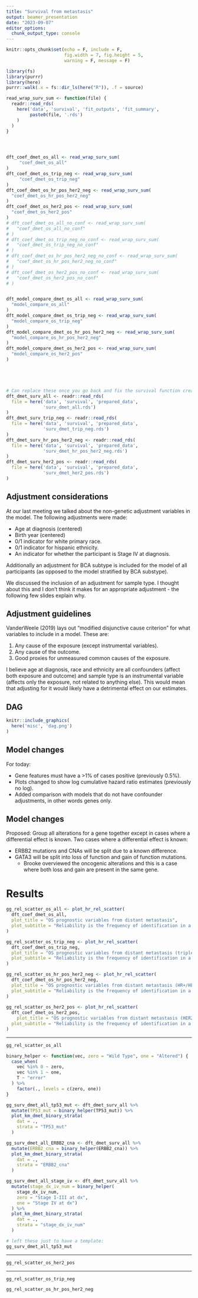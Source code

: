 ```yaml
---
title: "Survival from metastasis"
output: beamer_presentation
date: "2023-09-07"
editor_options: 
  chunk_output_type: console
---
```


```r
knitr::opts_chunk$set(echo = F, include = F,
                      fig.width = 7, fig.height = 5,
                      warning = F, message = F)
```



```r
library(fs)
library(purrr)
library(here)
purrr::walk(.x = fs::dir_ls(here("R")), .f = source)
```




```r
read_wrap_surv_sum <- function(file) {
  readr::read_rds(
    here('data', 'survival', 'fit_outputs', 'fit_summary',
         paste0(file, '.rds')
    )
  ) 
}




dft_coef_dmet_os_all <- read_wrap_surv_sum(
     "coef_dmet_os_all"
)
dft_coef_dmet_os_trip_neg <- read_wrap_surv_sum(
     "coef_dmet_os_trip_neg"
)
dft_coef_dmet_os_hr_pos_her2_neg <- read_wrap_surv_sum(
  "coef_dmet_os_hr_pos_her2_neg"
)
dft_coef_dmet_os_her2_pos <- read_wrap_surv_sum(
  "coef_dmet_os_her2_pos"
)
# dft_coef_dmet_os_all_no_conf <- read_wrap_surv_sum(
#   "coef_dmet_os_all_no_conf"
# )
# dft_coef_dmet_os_trip_neg_no_conf <- read_wrap_surv_sum(
#   "coef_dmet_os_trip_neg_no_conf"
# )
# dft_coef_dmet_os_hr_pos_her2_neg_no_conf <- read_wrap_surv_sum(
#   "coef_dmet_os_hr_pos_her2_neg_no_conf"
# )
# dft_coef_dmet_os_her2_pos_no_conf <- read_wrap_surv_sum(
#   "coef_dmet_os_her2_pos_no_conf"
# )


dft_model_compare_dmet_os_all <- read_wrap_surv_sum(
  "model_compare_os_all"
)
dft_model_compare_dmet_os_trip_neg <- read_wrap_surv_sum(
  "model_compare_os_trip_neg"
)
dft_model_compare_dmet_os_hr_pos_her2_neg <- read_wrap_surv_sum(
  "model_compare_os_hr_pos_her2_neg"
)
dft_model_compare_dmet_os_her2_pos <- read_wrap_surv_sum(
  "model_compare_os_her2_pos"
)





# Can replace these once you go back and fix the survival function creator:
dft_dmet_surv_all <- readr::read_rds(
  file = here('data', 'survival', 'prepared_data',
              'surv_dmet_all.rds')
)
dft_dmet_surv_trip_neg <- readr::read_rds(
  file = here('data', 'survival', 'prepared_data',
              'surv_dmet_trip_neg.rds')
)
dft_dmet_surv_hr_pos_her2_neg <- readr::read_rds(
  file = here('data', 'survival', 'prepared_data',
              'surv_dmet_hr_pos_her2_neg.rds')
)
dft_dmet_surv_her2_pos <- readr::read_rds(
  file = here('data', 'survival', 'prepared_data',
              'surv_dmet_her2_pos.rds')
)

```


## Adjustment considerations

At our last meeting we talked about the non-genetic adjustment variables in the model.  The following adjustments were made:

- Age at diagnosis (centered)
- Birth year (centered)
- 0/1 indicator for white primary race.
- 0/1 indicator for hispanic ethnicity.
- An indicator for whether the participant is Stage IV at diagnosis.

Additionally an adjustment for BCA subtype is included for the model of all participants (as opposed to the model stratified by BCA substype).

We discussed the inclusion of an adjustment for sample type.  I thought about this and I don't think it makes for an appropriate adjustment - the following few slides explain why.

## Adjustment guidelines

VanderWeele (2019) lays out "modified disjunctive cause criterion" for what variables to include in a model.  These are:

1. Any cause of the exposure (except instrumental variables).
2. Any cause of the outcome.
3. Good proxies for unmeasured common causes of the exposure.

I believe age at diagnosis, race and ethnicity are all confounders (affect both exposure and outcome) and sample type is an instrumental variable (affects only the exposure, not related to anything else).  This would mean that adjusting for it would likely have a detrimental effect on our estimates.


## DAG

```r
knitr::include_graphics(
  here('misc', 'dag.png')
)
```

## Model changes

For today:

- Gene features must have a >1% of cases positive (previously 0.5%).
- Plots changed to show log cumulative hazard ratio estimates (previously no log).
- Added comparison with models that do not have confounder adjustments, in other words genes only.

## Model changes

Proposed: Group all alterations for a gene together except in cases where a differential effect is known.  Two cases where a differential effect is known:

- ERBB2 mutations and CNAs will be split due to a known difference.
- GATA3 will be split into loss of function and gain of function mutations.
  - Brooke overviewed the oncogenic alterations and this is a case where both loss and gain are present in the same gene.
  






# Results


```r



gg_rel_scatter_os_all <- plot_hr_rel_scatter(
  dft_coef_dmet_os_all,
  plot_title = "OS prognostic variables from distant metastasis",
  plot_subtitle = "Reliability is the frequency of identification in a boostrapped regularized LTRC Cox model"
)

gg_rel_scatter_os_trip_neg <- plot_hr_rel_scatter(
  dft_coef_dmet_os_trip_neg,
  plot_title = "OS prognostic variables from distant metastasis (triple negative subgroup)",
  plot_subtitle = "Reliability is the frequency of identification in a boostrapped regularized LTRC Cox model"
)

gg_rel_scatter_os_hr_pos_her2_neg <- plot_hr_rel_scatter(
  dft_coef_dmet_os_hr_pos_her2_neg,
  plot_title = "OS prognostic variables from distant metastasis (HR+/HER2- subgroup)",
  plot_subtitle = "Reliability is the frequency of identification in a boostrapped regularized LTRC Cox model"
)
  
gg_rel_scatter_os_her2_pos <- plot_hr_rel_scatter(
  dft_coef_dmet_os_her2_pos,
    plot_title = "OS prognostic variables from distant metastasis (HER2+ subgroup)",
  plot_subtitle = "Reliability is the frequency of identification in a boostrapped regularized LTRC Cox model"
)
```


---

```r
gg_rel_scatter_os_all
```


```r
binary_helper <- function(vec, zero = "Wild Type", one = "Altered") {
  case_when(
    vec %in% 0 ~ zero,
    vec %in% 1 ~ one,
    T ~ "error"
  ) %>%
    factor(., levels = c(zero, one))
}

gg_surv_dmet_all_tp53_mut <- dft_dmet_surv_all %>%
  mutate(TP53_mut = binary_helper(TP53_mut)) %>%
  plot_km_dmet_binary_strata(
    dat = .,
    strata = "TP53_mut"
  )

gg_surv_dmet_all_ERBB2_cna <- dft_dmet_surv_all %>%
  mutate(ERBB2_cna = binary_helper(ERBB2_cna)) %>%
  plot_km_dmet_binary_strata(
    dat = .,
    strata = "ERBB2_cna"
  )

gg_surv_dmet_all_stage_iv <- dft_dmet_surv_all %>%
  mutate(stage_dx_iv_num = binary_helper(
    stage_dx_iv_num,
    zero = "Stage I-III at dx",
    one = "Stage IV at dx")
  ) %>%
  plot_km_dmet_binary_strata(
    dat = .,
    strata = "stage_dx_iv_num"
  )
```




```r
# left these just to have a template:
gg_surv_dmet_all_tp53_mut
```

---

```r
gg_rel_scatter_os_her2_pos
```

---

```r
gg_rel_scatter_os_trip_neg
```


```r
gg_rel_scatter_os_hr_pos_her2_neg
```
